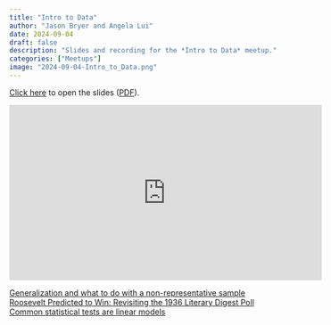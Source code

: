 ```yaml
---
title: "Intro to Data"
author: "Jason Bryer and Angela Lui"
date: 2024-09-04
draft: false
description: "Slides and recording for the *Intro to Data* meetup."
categories: ["Meetups"]
image: "2024-09-04-Intro_to_Data.png"
---
```



[Click here](/slides/01-Intro_to_Data.html#1) to open the slides ([PDF](/slides/01-Intro_to_Data.pdf)).

<iframe width="560" height="315" src="https://www.youtube.com/embed/R9NtaDEBOgs" title="YouTube video player" frameborder="0" allow="accelerometer; autoplay; clipboard-write; encrypted-media; gyroscope; picture-in-picture" allowfullscreen></iframe>

[Generalization and what to do with a non-representative sample](https://statmodeling.stat.columbia.edu/2021/07/16/literary-digest/)  
[Roosevelt Predicted to Win: Revisiting the 1936 Literary Digest Poll](https://www.degruyter.com/document/doi/10.1515/spp-2016-0006/html)  
[Common statistical tests are linear models ](https://lindeloev.github.io/tests-as-linear/)

